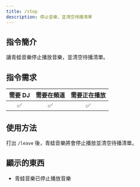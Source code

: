 ```yaml
---
title: /stop
description: 停止音樂，並清空待播清單
---
```


## 指令簡介
讓青蛙音樂停止播放音樂，並清空待播清單。

## 指令需求
| 需要 DJ |	需要在頻道 | 需要正在播放 |
| :-----: | :-------: | :---------: |
|   ✅   |    ✅     |     ✅      |

## 使用方法  
打出 `/leave` 後，青蛙音樂將會停止播放並清空待播清單。

## 顯示的東西
- 青蛙音樂已停止播放音樂